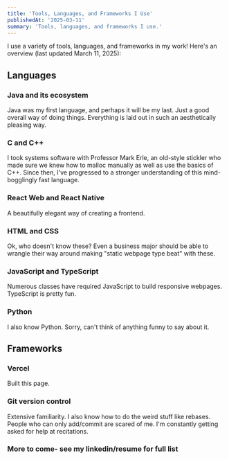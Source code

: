 ```yaml
---
title: 'Tools, Languages, and Frameworks I Use'
publishedAt: '2025-03-11'
summary: 'Tools, languages, and frameworks I use.'
---
```


I use a variety of tools, languages, and frameworks in my work! Here's an overview (last updated March 11, 2025):

## Languages

### Java and its ecosystem

Java was my first language, and perhaps it will be my last. Just a good overall way of doing things. Everything is laid out in such an aesthetically pleasing way.

### C and C++

I took systems software with Professor Mark Erle, an old-style stickler who made sure we knew how to malloc manually as well as use the basics of C++. Since then, I've progressed to a stronger understanding of this mind-bogglingly fast language.

### React Web and React Native

A beautifully elegant way of creating a frontend.

### HTML and CSS

Ok, who doesn't know these? Even a business major should be able to wrangle their way around making "static webpage type beat" with these.

### JavaScript and TypeScript

Numerous classes have required JavaScript to build responsive webpages. TypeScript is pretty fun.

### Python

I also know Python. Sorry, can't think of anything funny to say about it. 

## Frameworks

### Vercel

Built this page.

### Git version control

Extensive familiarity. I also know how to do the weird stuff like rebases. People who can only add/commit are scared of me. I'm constantly getting asked for help at recitations.

### More to come- see my linkedin/resume for full list